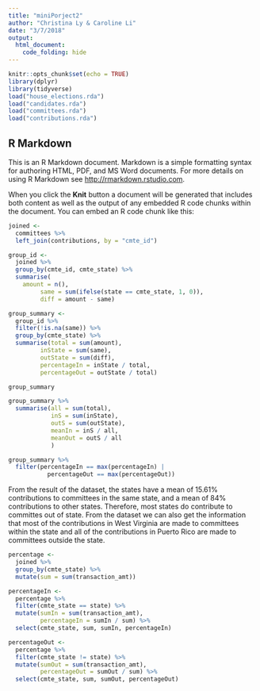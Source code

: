 ```yaml
---
title: "miniPorject2"
author: "Christina Ly & Caroline Li"
date: "3/7/2018"
output: 
  html_document:
    code_folding: hide
---
```


```r
knitr::opts_chunk$set(echo = TRUE)
library(dplyr)
library(tidyverse)
load("house_elections.rda")
load("candidates.rda")
load("committees.rda")
load("contributions.rda")
```

## R Markdown

This is an R Markdown document. Markdown is a simple formatting syntax for authoring HTML, PDF, and MS Word documents. For more details on using R Markdown see <http://rmarkdown.rstudio.com>.

When you click the **Knit** button a document will be generated that includes both content as well as the output of any embedded R code chunks within the document. You can embed an R code chunk like this:

```r
joined <- 
  committees %>%
  left_join(contributions, by = "cmte_id")

group_id <-
  joined %>%
  group_by(cmte_id, cmte_state) %>%
  summarise(
    amount = n(),
         same = sum(ifelse(state == cmte_state, 1, 0)),
         diff = amount - same)


```

```r
group_summary <-
  group_id %>%
  filter(!is.na(same)) %>%
  group_by(cmte_state) %>%
  summarise(total = sum(amount),
         inState = sum(same),
         outState = sum(diff), 
         percentageIn = inState / total, 
         percentageOut = outState / total)

group_summary 

group_summary %>%
  summarise(all = sum(total),
            inS = sum(inState),
            outS = sum(outState),
            meanIn = inS / all,
            meanOut = outS / all
            )

group_summary %>%
  filter(percentageIn == max(percentageIn) | 
           percentageOut == max(percentageOut))
```

From the result of the dataset, the states have a mean of 15.61% contributions to committees in the same state, and a mean of 84% contributions to other states. Therefore, most states do contribute to committes out of state. From the dataset we can also get the information that most of the contributions in West Virginia are made to committees within the state and all of the contributions in Puerto Rico are made to committees outside the state. 

```r
percentage <- 
  joined %>%
  group_by(cmte_state) %>%
  mutate(sum = sum(transaction_amt))

percentageIn <- 
  percentage %>%
  filter(cmte_state == state) %>%
  mutate(sumIn = sum(transaction_amt),
         percentageIn = sumIn / sum) %>%
  select(cmte_state, sum, sumIn, percentageIn)

percentageOut <- 
  percentage %>%
  filter(cmte_state != state) %>%
  mutate(sumOut = sum(transaction_amt),
         percentageOut = sumOut / sum) %>%
  select(cmte_state, sum, sumOut, percentageOut)
```

